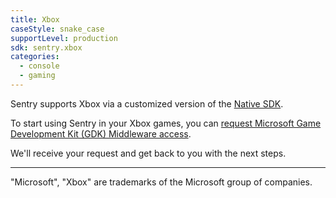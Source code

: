 ```yaml
---
title: Xbox
caseStyle: snake_case
supportLevel: production
sdk: sentry.xbox
categories:
  - console
  - gaming
---
```


<PlatformContent includePath="getting-started-primer" />

Sentry supports Xbox via a customized version of the [Native SDK](/platforms/native).

To start using Sentry in your Xbox games, you can [request Microsoft Game Development Kit (GDK) Middleware access](https://developer.microsoft.com/en-us/games/support/request-gdkx-middleware).

We'll receive your request and get back to you with the next steps.

---

"Microsoft", "Xbox" are trademarks of the Microsoft group of companies.
